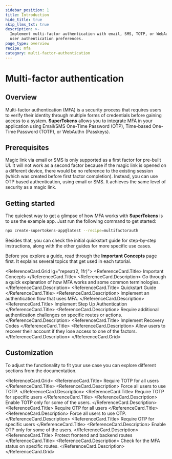 ```yaml
---
sidebar_position: 1
title: Introduction
hide_title: true
skip_llms_txt: true
description: >-
  Implement multi-factor authentication with email, SMS, TOTP, or WebAuthn, and customize
  user authentication preferences.
page_type: overview 
recipe: mfa
category: multi-factor-authentication
---
```



# Multi-factor authentication

## Overview

Multi-factor authentication (MFA) is a security process that requires users to verify their identity through multiple forms of credentials before gaining access to a system. 
**SuperTokens** allows you to integrate MFA in your application using Email/SMS One-Time Password (OTP), Time-based One-Time Password (TOTP), or WebAuthn (Passkeys).

## Prerequisites

<PaidFeatureCallout />

Magic link via email or SMS is only supported as a first factor for pre-built UI.
It will not work as a second factor because if the magic link is opened on a different device, there would be no reference to the existing session (which was created before first factor completion).
Instead, you can use OTP based authentication, using email or SMS.
It achieves the same level of security as a magic link.

## Getting started

The quickest way to get a glimpse of how MFA works with **SuperTokens** is to use the example app.
Just run the following command to get started:

```bash
npx create-supertokens-app@latest --recipe=multifactorauth
```

Besides that, you can check the initial quickstart guide for step-by-step instructions, along with the other guides for more specific use cases.

Before you explore a guide, read through the **Important Concepts** page first.
It explains several topics that get used in each tutorial.

<ReferenceCard.Grid lg="repeat(2, 1fr)">
  <ReferenceCard href="/docs/additional-verification/mfa/important-concepts">
    <ReferenceCard.Title>
      Important Concepts
    </ReferenceCard.Title>
    <ReferenceCard.Description>
      Go through a quick explanation of how MFA works and some common terminologies.
    </ReferenceCard.Description>
  </ReferenceCard>
  <ReferenceCard href="/docs/additional-verification/mfa/initial-setup">
    <ReferenceCard.Title>
      Quickstart Guide
    </ReferenceCard.Title>
    <ReferenceCard.Description>
      Implement an authentication flow that uses MFA. 
    </ReferenceCard.Description>
  </ReferenceCard>
  <ReferenceCard href="/docs/additional-verification/mfa/step-up-auth">
    <ReferenceCard.Title>
      Implement Step Up Authentication
    </ReferenceCard.Title>
    <ReferenceCard.Description>
      Require additional authentication challenges on specific routes or actions.
    </ReferenceCard.Description>
  </ReferenceCard>
  <ReferenceCard href="/docs/additional-verification/mfa/backup-codes">
    <ReferenceCard.Title>
      Implement Recovery Codes
    </ReferenceCard.Title>
    <ReferenceCard.Description>
      Allow users to recover their account if they lose access to one of the factors.
    </ReferenceCard.Description>
  </ReferenceCard>
</ReferenceCard.Grid>


## Customization 

To adjust the functionality to fit your use case you can explore different sections from the documentation. 

<ReferenceCard.Grid>
  <ReferenceCard href="/docs/additional-verification/mfa/totp/totp-for-all-users">
    <ReferenceCard.Title>
      Require TOTP for all users
    </ReferenceCard.Title>
    <ReferenceCard.Description>
      Force all users to use TOTP.
    </ReferenceCard.Description>
  </ReferenceCard>
  <ReferenceCard href="/docs/additional-verification/mfa/totp/totp-for-opt-in-users">
    <ReferenceCard.Title>
      Require TOTP for specific users
    </ReferenceCard.Title>
    <ReferenceCard.Description>
      Enable TOTP only for some of the users.
    </ReferenceCard.Description>
  </ReferenceCard>
  <ReferenceCard href="/docs/additional-verification/mfa/email-sms-otp/otp-for-all-users">
    <ReferenceCard.Title>
      Require OTP for all users
    </ReferenceCard.Title>
    <ReferenceCard.Description>
      Force all users to use OTP.
    </ReferenceCard.Description>
  </ReferenceCard>
  <ReferenceCard href="/docs/additional-verification/mfa/email-sms-otp/otp-for-opt-in-users">
    <ReferenceCard.Title>
      Require OTP for specific users
    </ReferenceCard.Title>
    <ReferenceCard.Description>
      Enable OTP only for some of the users.
    </ReferenceCard.Description>
  </ReferenceCard>
  <ReferenceCard href="/docs/additional-verification/mfa/protect-routes">
    <ReferenceCard.Title>
      Protect frontend and backend routes
    </ReferenceCard.Title>
    <ReferenceCard.Description>
      Check for the MFA status on specific routes.
    </ReferenceCard.Description>
  </ReferenceCard>
</ReferenceCard.Grid>


